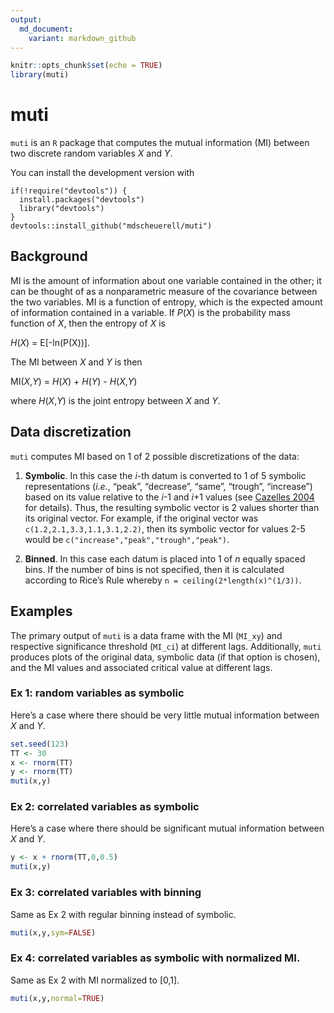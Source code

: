 ```yaml
---
output:
  md_document:
    variant: markdown_github
---
```


```r
knitr::opts_chunk$set(echo = TRUE)
library(muti)
```

# muti

`muti` is an `R` package that computes the mutual information (MI) between two discrete random variables _X_ and _Y_.

You can install the development version with

```
if(!require("devtools")) {
  install.packages("devtools")
  library("devtools")
}
devtools::install_github("mdscheuerell/muti")
```

## Background

MI is the amount of information about one variable contained in the other; it can be thought of as a nonparametric measure of the covariance between the two variables. MI is a function of entropy, which is the expected amount of information contained in a variable. If _P_(_X_) is the probability mass function of _X_, then the entropy of _X_ is

_H_(_X_) = E[-ln(P(X))].

The MI between _X_ and _Y_ is then

MI(_X_,_Y_) = _H_(_X_) + _H_(_Y_) - _H_(_X_,_Y_)

where _H_(_X_,_Y_) is the joint entropy between _X_ and _Y_.

## Data discretization

`muti` computes MI based on 1 of 2 possible discretizations of the data:

1. __Symbolic__. In this case the _i_-th datum is converted to 1 of 5 symbolic representations (_i.e._, "peak", "decrease", "same", "trough", "increase") based on its value relative to the _i_-1 and _i_+1 values (see [Cazelles 2004](https://doi.org/10.1111/j.1461-0248.2004.00629.x) for details). Thus, the resulting symbolic vector is 2 values shorter than its original vector. For example, if the original vector was `c(1.2,2.1,3.3,1.1,3.1,2.2)`, then its symbolic vector for values 2-5 would be `c("increase","peak","trough","peak")`.

2. __Binned__. In this case each datum is placed into 1 of _n_ equally spaced bins. If the number of bins is not specified, then it is calculated according to Rice's Rule whereby `n = ceiling(2*length(x)^(1/3))`.

## Examples

The primary output of `muti` is a data frame with the MI (`MI_xy`) and respective significance threshold (`MI_ci`) at different lags. Additionally, `muti` produces plots of the  original data, symbolic data (if that option is chosen), and the MI values and associated critical value at different lags.

### Ex 1: random variables as symbolic

Here's a case where there should be very little mutual information between _X_ and _Y_.

```r
set.seed(123)
TT <- 30
x <- rnorm(TT)
y <- rnorm(TT)
muti(x,y)
```

### Ex 2: correlated variables as symbolic

Here's a case where there should be significant mutual information between _X_ and _Y_.

```r
y <- x + rnorm(TT,0,0.5)
muti(x,y)
```

### Ex 3: correlated variables with binning

Same as Ex 2 with regular binning instead of symbolic.

```r
muti(x,y,sym=FALSE)
```

### Ex 4: correlated variables as symbolic with normalized MI.

Same as Ex 2 with MI normalized to [0,1].

```r
muti(x,y,normal=TRUE)
```

